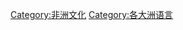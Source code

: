 {{catmore}}
{{Commons cat|Languages of Africa}}
{{Commonscat|Languages of Africa}}

[[Category:非洲文化|Category:非洲文化]]
[[Category:各大洲语言|Category:各大洲语言]]
